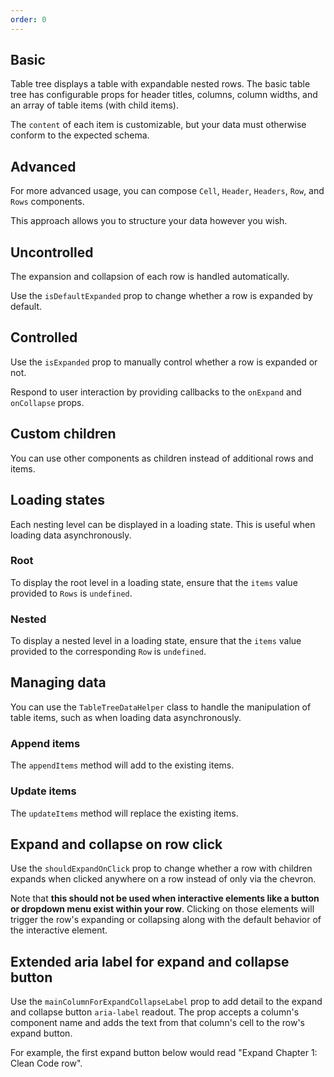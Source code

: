 ```yaml
---
order: 0
---
```



## Basic

Table tree displays a table with expandable nested rows. The basic table tree has configurable props for header titles,
columns, column widths, and an array of table items (with child items).

The `content` of each item is customizable, but your data must otherwise conform to the expected schema.

<Example Component={BasicTableTreeExample} packageName="@atlaskit/table-tree" />

## Advanced

For more advanced usage, you can compose `Cell`, `Header`, `Headers`, `Row`,
and `Rows` components.

This approach allows you to structure your data however you wish.

<Example Component={AdvancedTableTreeExample} packageName="@atlaskit/table-tree" />

## Uncontrolled

The expansion and collapsion of each row is handled automatically.

Use the `isDefaultExpanded` prop to change whether a row is expanded by default.

<Example Component={UncontrolledTableTreeExample} packageName="@atlaskit/table-tree" />

## Controlled

Use the `isExpanded` prop to manually control whether a row is expanded or not.

Respond to user interaction by providing callbacks to the `onExpand` and
`onCollapse` props.

<Example Component={ControlledTableTreeExample} packageName="@atlaskit/table-tree" />

## Custom children

You can use other components as children instead of additional rows and items.

<Example Component={CustomChildTableTreeExample} packageName="@atlaskit/table-tree" />

## Loading states

Each nesting level can be displayed in a loading state. This is useful when
loading data asynchronously.

### Root

To display the root level in a loading state, ensure that the `items` value
provided to `Rows` is `undefined`.

<Example Component={LoadingStateRootTableTreeExample} packageName="@atlaskit/table-tree" />

### Nested

To display a nested level in a loading state, ensure that the `items` value
provided to the corresponding `Row` is `undefined`.

<Example Component={LoadingStateNestedTableTreeExample} packageName="@atlaskit/table-tree" />

## Managing data

You can use the `TableTreeDataHelper` class to handle the manipulation of table items,
such as when loading data asynchronously.

### Append items

The `appendItems` method will add to the existing items.

<Example Component={AsyncAppendTableTreeExample} packageName="@atlaskit/table-tree" />

### Update items

The `updateItems` method will replace the existing items.

<Example Component={AsyncUpdateTableTreeExample} packageName="@atlaskit/table-tree" />

## Expand and collapse on row click

Use the `shouldExpandOnClick` prop to change whether a row with children expands when clicked anywhere on a row instead of only via the chevron.

Note that **this should not be used when interactive elements like a button or dropdown menu exist within your row**. Clicking on those elements will trigger the row's expanding or collapsing along with the default behavior of the interactive element.

<Example Component={ShouldExpandOnClickTableTreeExample} packageName="@atlaskit/table-tree" />

## Extended aria label for expand and collapse button

Use the `mainColumnForExpandCollapseLabel` prop to add detail to the expand and collapse button `aria-label` readout.
The prop accepts a column's component name and adds the text from that column's cell to the row's expand button.

For example, the first expand button below would read "Expand Chapter 1: Clean Code row".

<Example Component={ExtendedExpandLabelTableTreeExample} packageName="@atlaskit/table-tree" />
